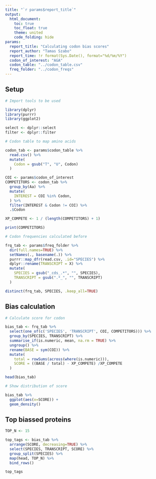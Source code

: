 ```yaml
---
title: "`r params$report_title`"
output: 
  html_document:
    toc: true
    toc_float: true
    theme: united
    code_folding: hide
params:
  report_title: "Calculating codon bias scores"
  report_author: "Tamas Szabo"
  report_time: !r format(Sys.Date(), format="%d/%m/%Y")
  codon_of_interest: "AGA"
  codon_table: "../codon_table.csv"
  freq_folder: "../codon_freqs"
---
```


## Setup

```r
# Import tools to be used

library(dplyr)
library(purrr)
library(ggplot2)

select <- dplyr::select
filter <- dplyr::filter
```

```r
# Codon table to map amino acids

codon_tab <- params$codon_table %>%
  read.csv() %>%
  mutate(
    Codon = gsub("T", "U", Codon)
  )

COI <- params$codon_of_interest
COMPETITORS <- codon_tab %>%
  group_by(Aa) %>%
  mutate(
    INTEREST = COI %in% Codon,
  ) %>%
  filter(INTEREST & Codon != COI) %>%
  .$Codon

XP_COMPETE <- 1 / (length(COMPETITORS) + 1)

print(COMPETITORS)
```

```r
# Codon frequencies calculated before

frq_tab <- params$freq_folder %>%
  dir(full.names=TRUE) %>%
  setNames(., basename(.)) %>%
  purrr::map_dfr(read.csv, .id="SPECIES") %>%
  dplyr::rename(TRANSCRIPT = X) %>%
  mutate(
    SPECIES = gsub("_cds_.*", "", SPECIES),
    TRANSCRIPT = gsub(".*_", "", TRANSCRIPT)
  )

distinct(frq_tab, SPECIES, .keep_all=TRUE)
```

## Bias calculation

```r
# Calculate score for codon

bias_tab <- frq_tab %>%
  select(one_of(c('SPECIES', 'TRANSCRIPT', COI, COMPETITORS))) %>%
  group_by(SPECIES, TRANSCRIPT) %>%
  summarise_if(is.numeric, mean, na.rm = TRUE) %>%
  ungroup() %>%
  rename(BASE = sym(COI)) %>%
  mutate(
    total = rowSums(across(where(is.numeric))),
    SCORE = ((BASE / total) - XP_COMPETE) /XP_COMPETE
  )

head(bias_tab)
```

```r
# Show distribution of score

bias_tab %>%
  ggplot(aes(x=SCORE)) +
  geom_density()
```

## Top biassed proteins

```r
TOP_N <- 15

top_tags <- bias_tab %>%
  arrange(SCORE, decreasing=TRUE) %>%
  select(SPECIES, TRANSCRIPT, SCORE) %>%
  group_split(SPECIES) %>%
  map(head, TOP_N) %>%
  bind_rows()

top_tags
```

